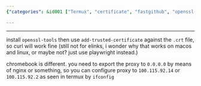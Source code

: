 ```yaml
---
{"categories": &id001 ["Termux", "certificate", "fastgithub", "openssl-tools", "add-trusted-certificate", "curl", "chromebook"], "category": "Termux", "date": "2022-12-09 18:55:52", "description": "This article provides detailed instructions on how to add a certificate to Termux for fastgithub, including steps for installing OpenSSL tools and using the add-trusted-certificate command. Additionally, an alternative method is explained for chromebooks involving nginx and configuring proxy settings.", "tags": *id001, "title": "Add Certificate To Termux, Especially For Fastgithub"}

---
```


------

install `openssl-tools` then use `add-trusted-certificate` against the `.crt` file, so curl will work fine (still not for elinks, i wonder why that works on macos and linux, or maybe not? just use playwright instead.)

chromebook is different. you need to export the proxy to `0.0.0.0` by means of nginx or something, so you can configure proxy to `100.115.92.14` or `100.115.92.2` as seen in termux by `ifconfig`

